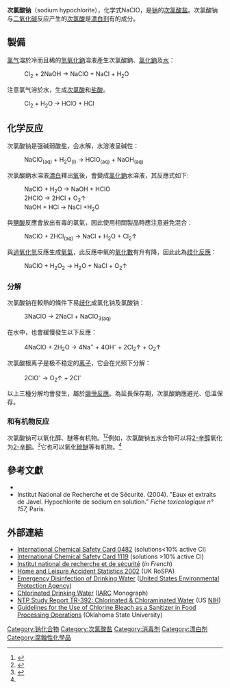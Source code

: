 {{chembox
| Verifiedfields = changed
| Watchedfields = changed
| verifiedrevid = 476999261
| IUPACName = Sodium hypochlorite
| Name = 
| ImageFile = Sodium-hypochlorite.png
| ImageName = Sodium hypochlorite
| ImageFileL1 = Sodium-3D.png
| ImageNameL1 = The sodium cation
| ImageFileR1 = Hypochlorite-3D-vdW.png
| ImageCaptionL1 = Sodium cation
| ImageNameR1 = Space-filling model of the hypochlorite anion
| ImageCaptionR1 = Hypochlorite anion
| OtherNames =
| SystematicName = 
| Section1 = {{Chembox Identifiers
| ChemSpiderID_Ref = {{chemspidercite|correct|chemspider}}
|ChemSpiderID = 22756
| UNII_Ref = {{fdacite|correct|FDA}}
|UNII = DY38VHM5OD
|InChI = 1/ClO.Na/c1-2;/q-1;+1
|InChIKey = SUKJFIGYRHOWBL-UHFFFAOYAD
|SMILES = [Na+].[O-]Cl
| StdInChI_Ref = {{stdinchicite|correct|chemspider}}
|StdInChI = 1S/ClO.Na/c1-2;/q-1;+1
| StdInChIKey_Ref = {{stdinchicite|correct|chemspider}}
|StdInChIKey = SUKJFIGYRHOWBL-UHFFFAOYSA-N
|CASNo = 7681-52-9
| CASNo_Comment = 无水
| CASNo_Ref = {{cascite|correct|CAS}}
| CASNo1 = 10022-70-5
| CASNo1_Comment = 五水
| CASNo1_Ref = {{cascite|correct|CAS}}
|PubChem = 23665760
|RTECS = NH3486300
|EINECS = 231-668-3
|UNNumber = 1791
| KEGG_Ref = {{keggcite|correct|kegg}}
|KEGG = D01711
| ChEBI_Ref = {{ebicite|changed|EBI}}
|ChEBI = 32146
}}
| Section2 = {{Chembox Properties
|Formula=NaClO
|MolarMass = 74.442 g/mol<ref name=uscg99>{{cite web | title = Sodium hypochlorite | url = https://pubchem.ncbi.nlm.nih.gov/compound/sodium_hypochlorite | work = PubChem | publisher = U.S. National Library of Medicine | access-date = 2021-07-28 | archive-date = 2021-12-18 | archive-url = https://web.archive.org/web/20211218030850/https://pubchem.ncbi.nlm.nih.gov/compound/sodium_hypochlorite | dead-url = no }}</ref>
|Appearance = 黄绿色固体（五水）
|Odor = 氯味
|Density = 1.11 g/cm<sup>3</sup>
|Solubility = 29.3 g/100mL (0 °C)<ref name=merck>BS. udavari editor (1996): ''The Merck Index'', page 1478. Published by Merck Inc.</ref>
|MeltingPt = {{convert|18|C|K}}（五水）
|BoilingPt = {{convert|101|C|K}}（分解）
|pKa = 7.5185
|pKb = 6.4815
}}
| Section3 = 
| Section4 = 
| Section5 = {{Chembox Thermochemistry
|DeltaHf = -347.1 kJ/mol
}}
| Section6 = {{Chembox Pharmacology
|ATCCode_prefix = D08
|ATCCode_suffix = AX07
}}
| Section7 = {{Chembox Hazards
|ExternalSDS = [http://www.inchem.org/documents/icsc/icsc/eics1119.htm ICSC 1119 (solution, >10% active chlorine)]<br />[http://www.inchem.org/documents/icsc/icsc/eics0482.htm ICSC 0482 (solution, <10% active chlorine)]
|EUClass = Corrosive ('''C''')<br />Dangerous for the environment ('''N''')
|RPhrases = {{R31}}, {{R34}}, {{R50}}
|SPhrases = {{S1/2}}, {{S28}}, {{S45}}, {{S50}}, {{S61}}
|NFPA-H = 2
|NFPA-F = 0
|NFPA-R = 1
|NFPA-S = OX
|FlashPt =
}}
| Section8 = {{Chembox Related
|OtherAnions = [[氯化钠|氯化钠]]<br />[[亚氯酸钠|亚氯酸钠]]<br />[[氯酸钠|氯酸钠]]<br />[[高氯酸钠|高氯酸钠]]
|OtherCations = [[次氯酸锂|次氯酸锂]]<br />[[次氯酸钙|次氯酸钙]]<br />[[次氯酸钾|次氯酸钾]]
|OtherCompounds = [[次氯酸|次氯酸]]
}}
}}

'''次氯酸钠'''（sodium hypochlorite），化学式NaClO，是[[钠|钠]]的[[次氯酸盐|次氯酸盐]]。次氯酸钠与[[二氧化碳|二氧化碳]]反应产生的[[次氯酸|次氯酸]]是[[漂白剂|漂白剂]]有的成分。
<!-- 漂白粉才是[[次氯酸鈣|次氯酸鈣]]（這在香港較少用）
因為次氯酸鈣在化學性質上較適合作固體儲存
其溶於[[水|水]]的作用和漂白水相近

漂白功能強弱和溶液中遊離的[[次氯酸根|次氯酸根]]（[[離子|離子]]狀態）多少有關
而不是一[[摩爾|摩爾]]該單一成份有幾多個次氯酸根結構
像你提到的[[次氯酸鋁|次氯酸鋁]]
便未必如次氯酸鈉次氯酸鈣一樣
能在水溶液中良好的離解出次氯酸根離子

加上合成上的成本
以及在漂白消毒時是否會產生副作用
會成為製作漂白水時選用次氯酸鈉的原因-->

== 製備 ==
[[氯气|氯气]]溶於冷而且稀的[[氫氧化鈉|氫氧化鈉]]溶液產生次氯酸鈉、[[氯化鈉|氯化鈉]]及[[水分子|水]]：

: Cl<sub>2</sub> + 2NaOH → NaClO + NaCl + H<sub>2</sub>O

注意氯气溶於水，生成[[次氯酸|次氯酸]]和[[盐酸|盐酸]]。

: Cl<sub>2</sub> + H<sub>2</sub>O → HClO + HCl

== 化学反应 ==

次氯酸钠是强碱弱酸盐，会水解，水溶液呈碱性：

: NaClO<sub>(aq)</sub> + H<sub>2</sub>O<sub>(l)</sub> → HClO<sub>(aq)</sub> + NaOH<sub>(aq)</sub>

次氯酸鈉水溶液[[漂白|漂白]]釋出[[氧|氧]]後，會變成[[氯化鈉|氯化鈉]]水溶液，其反應式如下:

: NaClO + H<sub>2</sub>O → NaOH + HClO
: 2HClO → 2HCl + O<sub>2</sub>↑
: NaOH + HCl → NaCl +H<sub>2</sub>O

與[[鹽酸|鹽酸]]反應會放出有毒的氯氣，因此使用相關製品時應注意避免混合：
: NaClO + 2HCl<sub>(aq)</sub> → NaCl + H<sub>2</sub>O + Cl<sub>2</sub>↑

與[[過氧化氫|過氧化氫]]反應生成[[氧氣|氧氣]]，此反應中氧的[[氧化數|氧化數]]有升有降，因此此為[[歧化反應|歧化反應]]：
: NaClO + H<sub>2</sub>O<sub>2</sub> → H<sub>2</sub>O + NaCl + O<sub>2</sub>↑

=== 分解 ===
次氯酸钠在較熱的條件下易[[歧化|歧化]]成氯化钠及氯酸钠：

: 3NaClO → 2NaCl + NaClO<sub>3</sub><sub>(aq)</sub>

在水中，也會緩慢發生以下反應：

: 4NaClO + 2H<sub>2</sub>O → 4Na<sup>+</sup> + 4OH<sup>-</sup> + 2Cl<sub>2</sub>↑ + O<sub>2</sub>↑

次氯酸根离子是极不稳定的[[离子|离子]]，它会在光照下分解：

: 2ClO<sup>-</sup> → O<sub>2</sub>↑ + 2Cl<sup>-</sup>

以上三種分解均會發生，屬於[[競爭反應|競爭反應]]。為延長保存期，次氯酸鈉應避光、低溫保存。

=== 和有机物反应 ===
次氯酸钠可以氧化醇、醚等有机物。<ref>{{Cite web|title=The Oxidation of Alcohols and Ethers Using Calcium Hypochlorite - [www.rhodium.ws]|url=https://www.erowid.org/archive/rhodium/chemistry/ether2ester.hypochlorite.html|accessdate=2021-04-29|work=www.erowid.org|archive-date=2020-10-29|archive-url=https://web.archive.org/web/20201029034454/https://www.erowid.org/archive/rhodium/chemistry/ether2ester.hypochlorite.html|dead-url=no}}</ref><ref>{{Cite journal|title=Oxidation of alcohols using calcium hypochlorite and solid/liquid phase-transfer catalysis|url=https://doi.org/10.1021/ed061p1118|last=Hill|first=John W.|last2=Jenson|first2=Jeffrey A.|date=1984-12-01|journal=Journal of Chemical Education|issue=12|doi=10.1021/ed061p1118|volume=61|pages=1118|issn=0021-9584|last3=Henke|first3=Charles F.|last4=Yaritz|first4=Joseph G.|last5=Pedersen|first5=Richard L.}}</ref>例如，次氯酸钠五水合物可以将[[2-辛醇|2-辛醇]]氧化为[[2-辛酮|2-辛酮]]。<ref name=masayuki>{{Cite journal|title=Sodium Hypochlorite Pentahydrate Crystals (NaOCl·5H2O): A Convenient and Environmentally Benign Oxidant for Organic Synthesis|url=https://doi.org/10.1021/acs.oprd.7b00288|last=Kirihara|first=Masayuki|last2=Okada|first2=Tomohide|date=2017-12-15|journal=Organic Process Research & Development|issue=12|doi=10.1021/acs.oprd.7b00288|volume=21|pages=1925–1937|issn=1083-6160|last3=Sugiyama|first3=Yukihiro|last4=Akiyoshi|first4=Miyako|last5=Matsunaga|first5=Takehiro|last6=Kimura|first6=Yoshikazu}}</ref>它也可以氧化[[硫醚|硫醚]]等有机物。<ref name=masayuki />

==參考文獻==
{{reflist}}
{{refbegin}}
*{{Cite journal|title=Chloride poisoning from mixing household cleaners|url=https://pubmed.ncbi.nlm.nih.gov/4678160/|last=Jones|first=F. L.|date=1972-12-04|journal=JAMA|issue=10|doi=10.1001/jama.1972.03210100060033|volume=222|pages=1312|issn=0098-7484|pmid=4678160|access-date=2021-04-29|archive-date=2021-12-18|archive-url=https://web.archive.org/web/20211218030842/https://pubmed.ncbi.nlm.nih.gov/4678160/|dead-url=no}}
* Institut National de Recherche et de Sécurité. (2004). "Eaux et extraits de Javel. Hypochlorite de sodium en solution." ''Fiche toxicologique n° 157,'' Paris.
{{refend}}

==外部連結==
* [http://www.inchem.org/documents/icsc/icsc/eics0482.htm International Chemical Safety Card 0482] {{Wayback|url=http://www.inchem.org/documents/icsc/icsc/eics0482.htm |date=20150924042549 }} (solutions<10% active Cl)
* [http://www.inchem.org/documents/icsc/icsc/eics1119.htm International Chemical Safety Card 1119] {{Wayback|url=http://www.inchem.org/documents/icsc/icsc/eics1119.htm |date=20150924044441 }} (solutions >10% active Cl)
* [https://web.archive.org/web/20100428080243/http://www.inrs.fr/fichetox/ft157.html Institut national de recherche et de sécurité] (''in French'')
* [https://web.archive.org/web/20060112074931/http://www.hassandlass.org.uk/query/reports/2002data.pdf Home and Leisure Accident Statistics 2002] (UK RoSPA)
* [http://www.epa.gov/safewater/faq/emerg.html Emergency Disinfection of Drinking Water] {{Wayback|url=http://www.epa.gov/safewater/faq/emerg.html |date=20100822001846 }} ([[美国国家环境保护局|United States Environmental Protection Agency]])
* [https://web.archive.org/web/20051012231045/http://www-cie.iarc.fr/htdocs/monographs/vol52/01-water.htm Chlorinated Drinking Water] ([[International_Agency_for_Research_on_Cancer|IARC]] Monograph)
* [http://ntp.niehs.nih.gov/ntp/htdocs/LT_rpts/tr392.pdf NTP Study Report TR-392: Chlorinated & Chloraminated Water] {{Wayback|url=http://ntp.niehs.nih.gov/ntp/htdocs/LT_rpts/tr392.pdf |date=20210323003250 }} (US [[NIH|NIH]])
* [http://pods.dasnr.okstate.edu/docushare/dsweb/Get/Document-963/FAPC-116web.pdf Guidelines for the Use of Chlorine Bleach as a Sanitizer in Food Processing Operations] {{Wayback|url=http://pods.dasnr.okstate.edu/docushare/dsweb/Get/Document-963/FAPC-116web.pdf |date=20210211042720 }} (Oklahoma State University)

{{Antiseptics and disinfectants}}
{{钠化合物}}
{{次氯酸盐}}

[[Category:钠化合物|Category:钠化合物]]
[[Category:次氯酸盐|Category:次氯酸盐]]
[[Category:消毒剂|Category:消毒剂]]
[[Category:漂白剂|Category:漂白剂]]
[[Category:腐蝕性化學品|Category:腐蝕性化學品]]